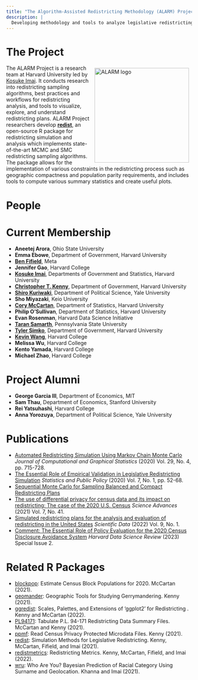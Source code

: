 ```yaml
---
title: "The Algorithm-Assisted Redistricting Methodology (ALARM) Project"
description: |
  Developing methodology and tools to analyze legislative redistricting.
---
```


# The Project

<img src="assets/alarm_1200_tr.png" alt="ALARM logo" 
  style="width: 256px; float: right; margin: 8px;" />
The ALARM Project is a research team at Harvard University led by 
[Kosuke Imai](https://imai.fas.harvard.edu/).  It conducts research into
redistricting sampling algorithms, best practices and workflows for
redistricting analysis, and tools to visualize, explore, and understand
redistricting plans.
ALARM Project researchers develop [**redist**](https://alarm-redist.github.io/redist/), 
an open-source R package for redistricting simulation and analysis which
implements state-of-the-art MCMC and SMC redistricting sampling algorithms.  The
package allows for the implementation of various constraints in the
redistricting process such as geographic compactness and population parity
requirements, and includes tools to compute various summary statistics and 
create useful plots.

# People

# Current Membership
* **Aneetej Arora**, Ohio State University
* **Emma Ebowe**, Department of Government, Harvard University
* [**Ben Fifield**](https://www.benfifield.com/), Meta
* **Jennifer Gao**, Harvard College
* [**Kosuke Imai**](https://imai.fas.harvard.edu/), Departments of Government and Statistics, Harvard University
* [**Christopher T. Kenny**](https://christophertkenny.com/), Department of Government, Harvard University
* [**Shiro Kuriwaki**](https://www.shirokuriwaki.com/), Department of Political Science, Yale University
* **Sho Miyazaki**, Keio University
* [**Cory McCartan**](https://corymccartan.com/), Department of Statistics, Harvard University
* **Philip O'Sullivan**, Department of Statistics, Harvard University
* **Evan Rosenman**, Harvard Data Science Initiative
* [**Taran Samarth**](https://taransamarth.com/), Pennsylvania State University
* [**Tyler Simko**](https://tylersimko.com/), Department of Government, Harvard University
* [**Kevin Wang**](https://scholar.harvard.edu/kevinwang/home), Harvard College
* **Melissa Wu**, Harvard College
* **Kento Yamada**, Harvard College
* **Michael Zhao**, Harvard College

# Project Alumni
* **George Garcia III**, Department of Economics, MIT
* **Sam Thau**, Department of Economics, Stanford University
* **Rei Yatsuhashi**, Harvard College
* **Anna Yorozuya**, Department of Political Science, Yale University

# Publications

- [Automated Redistricting Simulation Using Markov Chain Monte Carlo](https://doi.org/10.1080/10618600.2020.1739532) *Journal of Computational and Graphical Statistics* (2020) Vol. 29, No. 4, pp. 715-728.
- [The Essential Role of Empirical Validation in Legislative Redistricting Simulation](https://doi.org/10.1080/2330443X.2020.1791773) *Statistics and Public Policy* (2020) Vol. 7, No. 1, pp. 52-68.
- [Sequential Monte Carlo for Sampling Balanced and Compact Redistricting Plans](https://arxiv.org/pdf/2008.06131.pdf)
- [The use of differential privacy for census data and its impact on redistricting: The case of the 2020 U.S. Census](https://doi.org/10.1126/sciadv.abk3283) *Science Advances* (2021) Vol. 7, No. 41.
- [Simulated redistricting plans for the analysis and evaluation of redistricting in the United States](https://www.nature.com/articles/s41597-022-01808-2) *Scientific Data* (2022) Vol. 9, No. 1.
- [Comment: The Essential Role of Policy Evaluation for the 2020 Census Disclosure Avoidance System](https://hdsr.mitpress.mit.edu/pub/6ffzuq19/release/1) *Harvard Data Science Review* (2023) Special Issue 2.

# Related R Packages
- [blockpop](https://corymccartan.github.io/blockpop/): Estimate Census Block Populations for 2020. McCartan (2021).
- [geomander](https://christopherkenny.github.io/geomander/): Geographic Tools for Studying Gerrymandering. Kenny (2021).
- [ggredist](https://alarm-redist.github.io/ggredist/): Scales, Palettes, and Extensions of 'ggplot2' for Redistricting . Kenny and McCartan (2022).
- [PL94171](https://corymccartan.github.io/PL94171/index.html): Tabulate P.L. 94-171 Redistricting Data Summary Files. McCartan and Kenny (2021).
- [ppmf](https://github.com/christopherkenny/ppmf): Read Census Privacy Protected Microdata Files. Kenny (2021).
- [redist](https://alarm-redist.github.io/redist/): Simulation Methods for Legislative Redistricting. Kenny, McCartan, Fifield, and Imai (2021).
- [redistmetrics](https://alarm-redist.github.io/redistmetrics/): Redistricting Metrics. Kenny, McCartan, Fifield, and Imai (2022).
- [wru](https://github.com/kosukeimai/wru): Who Are You? Bayesian Prediction of Racial Category Using Surname and Geolocation. Khanna and Imai (2021).

